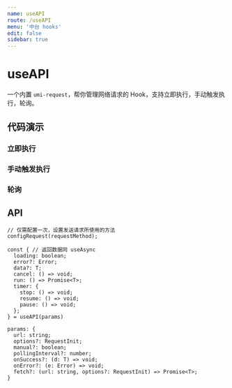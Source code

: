 ```yaml
---
name: useAPI
route: /useAPI
menu: '中台 hooks'
edit: false
sidebar: true
---
```




# useAPI

一个内置 `umi-request`，帮你管理网络请求的 Hook，支持立即执行，手动触发执行，轮询。

## 代码演示

### 立即执行

<JackBox file={Demo1Code} demoName='立即执行'>
  <Demo1 />
</JackBox>

### 手动触发执行

<JackBox file={Demo2Code} demoName='手动触发执行'>
  <Demo2 />
</JackBox>

### 轮询

<JackBox file={Demo3Code} demoName='轮询'>
  <Demo3 />
</JackBox>

## API

```
// 仅需配置一次，设置发送请求所使用的方法
configRequest(requestMethod);

const { // 返回数据同 useAsync
  loading: boolean;
  error?: Error;
  data?: T;
  cancel: () => void;
  run: () => Promise<T>;
  timer: {
    stop: () => void;
    resume: () => void;
    pause: () => void;
  };
} = useAPI(params)

params: {
  url: string;
  options?: RequestInit;
  manual?: boolean;
  pollingInterval?: number;
  onSuccess?: (d: T) => void;
  onError?: (e: Error) => void;
  fetch?: (url: string, options?: RequestInit) => Promise<T>;
}
```
